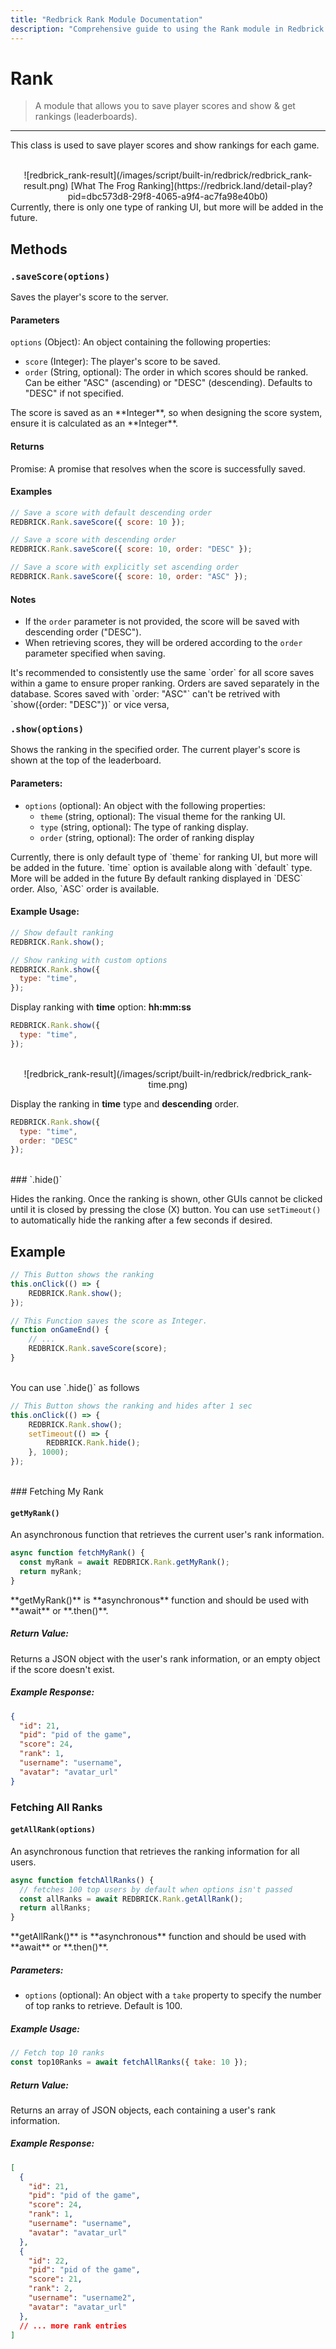 ```yaml
---
title: "Redbrick Rank Module Documentation"
description: "Comprehensive guide to using the Rank module in Redbrick Studios."
---
```


# Rank

> A module that allows you to save player scores and show & get rankings (leaderboards).

---

This class is used to save player scores and show rankings for each game.

<br/>
<center>
    ![redbrick_rank-result](/images/script/built-in/redbrick/redbrick_rank-result.png)
    [What The Frog Ranking](https://redbrick.land/detail-play?pid=dbc573d8-29f8-4065-a9f4-ac7fa98e40b0)
</center>

<Callout type="info">
  Currently, there is only one type of ranking UI, but more will be added in the future.
</Callout>

## Methods

### `.saveScore(options)`

Saves the player's score to the server.

#### Parameters

`options` (Object): An object containing the following properties:

- `score` (Integer): The player's score to be saved.
- `order` (String, optional): The order in which scores should be ranked. Can be either "ASC" (ascending) or "DESC" (descending). Defaults to "DESC" if not specified.

<Callout type="warning">
    The score is saved as an **Integer**, so when designing the score system, ensure it is calculated as an **Integer**.
</Callout>

#### Returns

Promise: A promise that resolves when the score is successfully saved.

#### Examples

```javascript
// Save a score with default descending order
REDBRICK.Rank.saveScore({ score: 10 });

// Save a score with descending order
REDBRICK.Rank.saveScore({ score: 10, order: "DESC" });

// Save a score with explicitly set ascending order
REDBRICK.Rank.saveScore({ score: 10, order: "ASC" });
```

#### Notes

- If the `order` parameter is not provided, the score will be saved with descending order ("DESC").
- When retrieving scores, they will be ordered according to the `order` parameter specified when saving.

<Callout type="info">
    It's recommended to consistently use the same `order` for all score saves within a game to ensure proper ranking.
</Callout>
<Callout type="info">
    Orders are saved separately in the database. Scores saved with `order: "ASC"` can't be retrived with `show({order: "DESC"})` or vice versa,
</Callout>

<br/>

### `.show(options)`

Shows the ranking in the specified order. The current player's score is shown at the top of the leaderboard.

#### Parameters:
- `options` (optional): An object with the following properties:
  - `theme` (string, optional): The visual theme for the ranking UI. 
  - `type` (string, optional): The type of ranking display. 
  - `order` (string, optional): The order of ranking display

<Callout type="info">
  Currently, there is only default type of `theme` for ranking UI, but more will be added in the future.
</Callout>
<Callout type="info">
  `time` option is available along with `default` type. More will be added in the future
</Callout>
<Callout type="info">
  By default ranking displayed in `DESC` order. Also, `ASC` order is available.
</Callout>

#### Example Usage:

```javascript
// Show default ranking
REDBRICK.Rank.show();

// Show ranking with custom options
REDBRICK.Rank.show({
  type: "time",
});
```

Display ranking with **time** option: **hh:mm:ss**

```javascript
REDBRICK.Rank.show({
  type: "time",
});
```
<br/>
<center>
    ![redbrick_rank-result](/images/script/built-in/redbrick/redbrick_rank-time.png)
</center>

Display the ranking in **time** type and **descending** order.

```javascript
REDBRICK.Rank.show({
  type: "time",
  order: "DESC"
});
```
<br/>
### `.hide()`

Hides the ranking. Once the ranking is shown, other GUIs cannot be clicked until it is closed by pressing the close (X) button. You can use `setTimeout()` to automatically hide the ranking after a few seconds if desired.

## Example

```js showLineNumbers copy filename="rank-button" {3}
// This Button shows the ranking
this.onClick(() => {
    REDBRICK.Rank.show();
});
```

```js showLineNumbers copy filename="game-manager" {4}
// This Function saves the score as Integer.
function onGameEnd() {
    // ...
    REDBRICK.Rank.saveScore(score);
}
```

<br/>
You can use `.hide()` as follows

```js showLineNumbers copy filename="rank-button_auto-hide" {3,5}
// This Button shows the ranking and hides after 1 sec
this.onClick(() => {
    REDBRICK.Rank.show();
    setTimeout(() => {
        REDBRICK.Rank.hide();
    }, 1000);
});
```

<br/>
### Fetching My Rank

#### `getMyRank()`

An asynchronous function that retrieves the current user's rank information.

```javascript
async function fetchMyRank() {
  const myRank = await REDBRICK.Rank.getMyRank();
  return myRank;
}
```
<Callout type="warning">
    **getMyRank()** is **asynchronous** function and should be used with **await** or **.then()**.
</Callout>

##### Return Value:
Returns a JSON object with the user's rank information, or an empty object if the score doesn't exist.

##### Example Response:
```json
{
  "id": 21,
  "pid": "pid of the game",
  "score": 24,
  "rank": 1,
  "username": "username",
  "avatar": "avatar_url"
}
```

### Fetching All Ranks

#### `getAllRank(options)`

An asynchronous function that retrieves the ranking information for all users.

```javascript
async function fetchAllRanks() {
  // fetches 100 top users by default when options isn't passed
  const allRanks = await REDBRICK.Rank.getAllRank();
  return allRanks;
}
```
<Callout type="warning">
    **getAllRank()** is **asynchronous** function and should be used with **await** or **.then()**.
</Callout>

##### Parameters:
- `options` (optional): An object with a `take` property to specify the number of top ranks to retrieve. Default is 100.

##### Example Usage:
```javascript
// Fetch top 10 ranks
const top10Ranks = await fetchAllRanks({ take: 10 });
```

##### Return Value:
Returns an array of JSON objects, each containing a user's rank information.

##### Example Response:
```json
[
  {
    "id": 21,
    "pid": "pid of the game",
    "score": 24,
    "rank": 1,
    "username": "username",
    "avatar": "avatar_url"
  },
  {
    "id": 22,
    "pid": "pid of the game",
    "score": 21,
    "rank": 2,
    "username": "username2",
    "avatar": "avatar_url"
  },
  // ... more rank entries
]
```